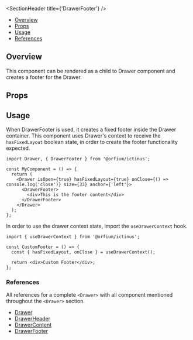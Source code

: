
<Meta title="Updated Components/Drawer/DrawerFooter" />

<SectionHeader title={'DrawerFooter'} />

- [Overview](#overview)
- [Props](#props)
- [Usage](#usage)
- [References](#references)

## Overview

This component can be rendered as a child to Drawer component and creates a footer for the Drawer.

## Props

<ArgTypes of={DrawerFooter} />

## Usage

When DrawerFooter is used, it creates a fixed footer inside the Drawer container. This component uses Drawer's context to receive the `hasFixedLayout` boolean state, in order to create the footer functionality expected.

```
import Drawer, { DrawerFooter } from '@orfium/ictinus';

const MyComponent = () => {
  return (
    <Drawer isOpen={true} hasFixedLayout={true} onClose={() => console.log('close')} size={33} anchor={'left'}>
      <DrawerFooter>
        <div>This is the footer content</div>
      </DrawerFooter>
    </Drawer>
  );
};

```

In order to use the drawer context state, import the `useDrawerContext` hook.

```
import { useDrawerContext } from '@orfium/ictinus';

const CustomFooter = () => {
  const { hasFixedLayout, onClose } = useDrawerContext();

  return <div>Custom Footer</div>;
};

```

### References

All references for a complete `<Drawer>` with all component mentioned throughout the `<Drawer>` section.

- [Drawer](../?path=/docs/updated-components-drawer-drawer--overview)
- [DrawerHeader](../?path=/docs/updated-components-drawer-drawerheader--overview)
- [DrawerContent](../?path=/docs/updated-components-drawer-drawercontent--overview)
- [DrawerFooter](../?path=/docs/updated-components-drawer-drawerfooter--overview)
